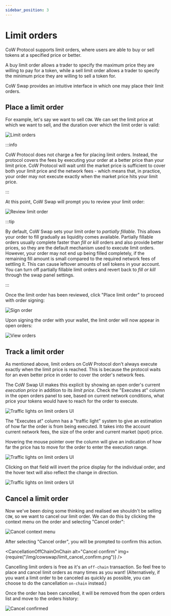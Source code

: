 ```yaml
---
sidebar_position: 3
---
```



# Limit orders

CoW Protocol supports limit orders, where users are able to buy or sell tokens at a specified price or better.

A buy limit order allows a trader to specify the maximum price they are willing to pay for a token, while a sell limit order allows a trader to specify the minimum price they are willing to sell a token for.

CoW Swap provides an intuitive interface in which one may place their limit orders.

## Place a limit order

For example, let's say we want to sell `COW`. We can set the limit price at which we want to sell, and the duration over which the limit order is valid:

![Limit orders](/img/cowswap/limit_place_order.png)

:::info

CoW Protocol does not charge a fee for placing limit orders. Instead, the protocol covers the fees by executing your order at a better price than your limit price. CoW Protocol will wait until the market price is sufficient to cover both your limit price and the network fees - which means that, in practice, your order may not execute exactly when the market price hits your limit price.

:::

At this point, CoW Swap will prompt you to review your limit order:

![Review limit order](/img/cowswap/limit_review_order.png)

:::tip

By default, CoW Swap sets your limit order to _partially fillable_. 
This allows your order to fill gradually as liquidity comes available. Partially fillable orders usually complete faster than _fill or kill_ orders and also provide better prices, so they are the default mechanism used to execute limit orders. 
However, your order may not end up being filled completely, if the remaining fill amount is small compared to the required network fees of settling it.
This can cause leftover amounts of sell tokens in your account.
You can turn off partially fillable limit orders and revert back to _fill or kill_ through the swap panel settings.

:::

Once the limit order has been reviewed, click "Place limit order" to proceed with order signing:

![Sign order](/img/cowswap/limit_sign.png)

Upon signing the order with your wallet, the limit order will now appear in open orders:

![View orders](/img/cowswap/limit_view_orders.png)

## Track a limit order

As mentioned above, limit orders on CoW Protocol don't always execute exactly when the limit price is reached.
This is because the protocol waits for an even better price in order to cover the order's network fees.

The CoW Swap UI makes this explicit by showing an open order's current _execution price_ in addition to its _limit price_.
Check the "Executes at" column in the open orders panel to see, based on current network conditions, what price your tokens would have to reach for the order to execute.

![Traffic lights on limit orders UI](/img/cowswap/limit_traffic-lights.png)

The "Executes at" column has a "traffic light" system to give an estimation of how far the order is from being executed.
It takes into the account current network fees, the size of the order and current market (spot) price.

Hovering the mouse pointer over the column will give an indication of how far the price has to move for the order to enter the execution range.

![Traffic lights on limit orders UI](/img/cowswap/limit_executes-at-go-down.png)

Clicking on that field will invert the price display for the individual order, and the hover text will also reflect the change in direction.

![Traffic lights on limit orders UI](/img/cowswap/limit_executes-at-go-up.png)


## Cancel a limit order

Now we've been doing some thinking and realised we shouldn't be selling `COW`, so we want to cancel our limit order. 
We can do this by clicking the context menu on the order and selecting "Cancel order":

![Cancel context menu](/img/cowswap/limit_cancel_context.png)

After selecting "Cancel order", you will be prompted to confirm this action. 

<CancellationOffChainOnChain
    alt="Cancel confirm"
    img={require("/img/cowswap/limit_cancel_confirm.png")}
/>

Cancelling limit orders is free as it's an `off-chain` transaction. So feel free to place and cancel limit orders as many times as you want! (Alternatively, if you want a limit order to be canceled as quickly as possible, you can choose to do the cancellation `on-chain` instead.)

Once the order has been cancelled, it will be removed from the open orders list and move to the orders history:

![Cancel confirmed](/img/cowswap/limit_cancel_confirmed.png)


